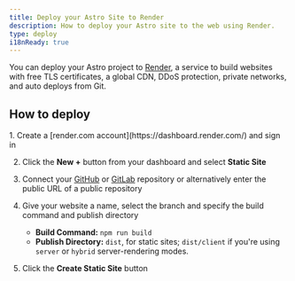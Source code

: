 ```yaml
---
title: Deploy your Astro Site to Render
description: How to deploy your Astro site to the web using Render.
type: deploy
i18nReady: true
---
```


You can deploy your Astro project to [Render](https://render.com/), a service to build websites with free TLS certificates, a global CDN, DDoS protection, private networks, and auto deploys from Git.

## How to deploy

<Steps>
1. Create a [render.com account](https://dashboard.render.com/) and sign in

2. Click the **New +** button from your dashboard and select **Static Site**

3. Connect your [GitHub](https://github.com/) or [GitLab](https://about.gitlab.com/) repository or alternatively enter the public URL of a public repository

4. Give your website a name, select the branch and specify the build command and publish directory

   - **Build Command:** `npm run build`
   - **Publish Directory:** `dist`, for static sites; `dist/client` if you're using `server` or `hybrid` server-rendering modes.

5. Click the **Create Static Site** button
</Steps>
